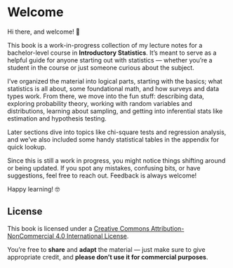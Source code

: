 # Welcome {.unnumbered}

Hi there, and welcome! 👋

This book is a work-in-progress collection of my lecture notes for a bachelor-level course in **Introductory Statistics**. It's meant to serve as a helpful guide for anyone starting out with statistics — whether you're a student in the course or just someone curious about the subject.

I've organized the material into logical parts, starting with the basics; what statistics is all about, some foundational math, and how surveys and data types work. From there, we move into the fun stuff: describing data, exploring probability theory, working with random variables and distributions, learning about sampling, and getting into inferential stats like estimation and hypothesis testing.

Later sections dive into topics like chi-square tests and regression analysis, and we've also included some handy statistical tables in the appendix for quick lookup.

Since this is still a work in progress, you might notice things shifting around or being updated. If you spot any mistakes, confusing bits, or have suggestions, feel free to reach out. Feedback is always welcome!

Happy learning! 🤓


## License

This book is licensed under a [Creative Commons Attribution-NonCommercial 4.0 International License](https://creativecommons.org/licenses/by-nc/4.0/).

You're free to **share** and **adapt** the material — just make sure to give appropriate credit, and **please don’t use it for commercial purposes**.
